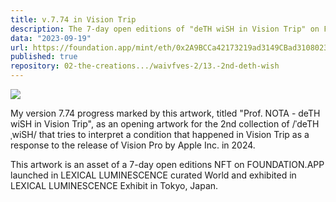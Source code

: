 ```yaml
---
title: v.7.74 in Vision Trip
description: The 7-day open editions of "deTH wiSH in Vision Trip" on FOUNDATION.APP launched in LEXICAL LUMINESCENCE curated World and exhibited in LEXICAL LUMINESCENCE Exhibit in Tokyo, Japan.
data: "2023-09-19"
url: https://foundation.app/mint/eth/0x2A9BCCa42173219ad3149CBad3108023382AcC52
published: true
repository: 02-the-creations.../waivfves-2/13.-2nd-deth-wish
---
```


[![](/7.74.gif)](/7.74.gif)

My version 7.74 progress marked by this artwork, titled "Prof. NOTA - deTH wiSH in Vision Trip", as an opening artwork for the 2nd collection of /ˈdeTH ˌwiSH/ that tries to interpret a condition that happened in Vision Trip as a response to the release of Vision Pro by Apple Inc. in 2024.   
   
This artwork is an asset of a 7-day open editions NFT on FOUNDATION.APP launched in LEXICAL LUMINESCENCE curated World and exhibited in LEXICAL LUMINESCENCE Exhibit in Tokyo, Japan.